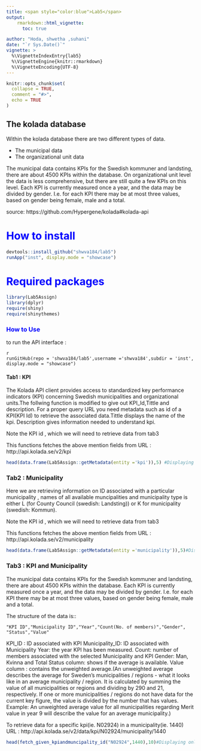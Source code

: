 ```yaml
---
title: <span style="color:blue">Lab5</span>
output: 
    rmarkdown::html_vignette:
      toc: true

author: "Hoda, shwetha ,suhani"
date: "`r Sys.Date()`"
vignette: >
  %\VignetteIndexEntry{lab5}
  %\VignetteEngine{knitr::rmarkdown}
  %\VignetteEncoding{UTF-8}
---
```


```r
knitr::opts_chunk$set(
  collapse = TRUE,
  comment = "#>",
  echo = TRUE
)
```
The kolada database
-------------------

Within the kolada database there are two different types of data. 

* The municipal data 
* The organizational unit data

The municipal data contains KPIs for the Swedish kommuner and
landsting, there are about 4500 KPIs within the database. On
organizational unit level the data is less comprehensive, but there
are still quite a few KPIs on this level. Each KPI is currently
measured once a year, and the data may be divided by gender. I.e. for
each KPI there may be at most three values, based on gender being
female, male and a total.

source: https://github.com/Hypergene/kolada#kolada-api

<span style="color:blue">How to install</span>
=============

```r
devtools::install_github("shwva184/lab5")
runApp("inst", display.mode = "showcase")
```

<span style="color:blue">Required packages</span>
=================

```r
library(Lab5Assign)
library(dplyr)
require(shiny)
require(shinythemes)
```
### <span style="color:blue">How to Use</span>

to run the API interface :

```
{r }
runGitHub(repo = 'shwva184/lab5',username ='shwva184',subdir = 'inst', display.mode = "showcase")

```


#### Tab1 : KPI 

The Kolada API client provides access to standardized key performance indicators (KPI) concerning Swedish municipalities and organizational units.The follwing function is modified to give out KPI_Id,Tittle and description. For a proper query URL you need metadata such as id of a KPI(KPI Id) to retrieve the associated data.Tittle displays the name of the kpi. Description gives information needed to understand kpi.

Note the KPI id , which we will need to retrieve data from tab3

This functions fetches the above mention fields from URL : http://api.kolada.se/v2/kpi

```r
head(data.frame(Lab5Assign::getMetadata(entity ='kpi')),5) #Displaying only top 5 here.
```




### Tab2 : Municipality

Here we are retrieving information on ID associated with a particular municipality , names of all available muncipalities and municipality type is either L (for County Council (swedish: Landsting)) or K for municipality (swedish: Kommun).

Note the KPI id , which we will need to retrieve data from tab3

This functions fetches the above mention fields from URL : http://api.kolada.se/v2/municipality


```r
head(data.frame(Lab5Assign::getMetadata(entity ='municipality')),5)#Displaying only top 5 here.
```

### Tab3 : KPI and Municipality
The municipal data contains KPIs for the Swedish kommuner and landsting, there are about 4500 KPIs within the database. Each KPI is currently measured once a year, and the data may be divided by gender. I.e. for each KPI there may be at most three values, based on gender being female, male and a total.

The structure of the data is::
```
"KPI ID","Municipality ID","Year","Count(No. of members)","Gender", "Status","Value"
```
KPI_ID :  ID associated with KPI 
Municipality_ID: ID associated with Municipality
Year: the year KPI has been measured.
Count: number of members associated with the selected Municipality and KPI
Gender: Man, Kvinna and Total
Status column: shows if the average is available.
Value column : contains the unweighted average.(An unweighted average describes the average for Sweden's municipalities / regions - what it looks like in an average municipality / region. It is calculated by summing the value of all municipalities or regions and dividing by 290 and 21, respectively. If one or more municipalities / regions do not have data for the current key figure, the value is divided by the number that has values. Example: An unweighted average value for all municipalities regarding Merit value in year 9 will describe the value for an average municipality.)


To retrieve data for a specific kpi(ie. N02924) in a municipality(ie. 1440)
URL : http://api.kolada.se/v2/data/kpi/N02924/municipality/1440

```r
head(fetch_given_kpiandmuncipality_id("N02924",1440),10)#Displaying only top 10 here.
```
